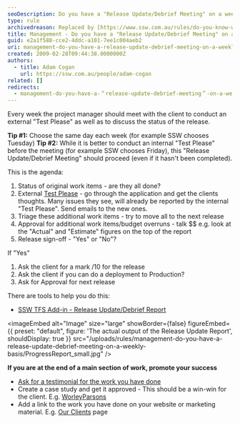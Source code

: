 ```yaml
---
seoDescription: Do you have a "Release Update/Debrief Meeting" on a weekly basis to discuss project status and client feedback?
type: rule
archivedreason: Replaced by [https://www.ssw.com.au/rules/do-you-know-what-happens-at-a-sprint-retrospective-meeting](/rules/do-you-know-what-happens-at-a-sprint-retrospective-meeting)
title: Management - Do you have a "Release Update/Debrief Meeting" on a weekly basis?
guid: e2a1f588-cce2-4ddc-a101-7ee1c004aeb2
uri: management-do-you-have-a-release-update-debrief-meeting-on-a-weekly-basis
created: 2009-02-28T09:44:38.0000000Z
authors:
  - title: Adam Cogan
    url: https://ssw.com.au/people/adam-cogan
related: []
redirects:
  - management-do-you-have-a-＂release-update-debrief-meeting＂-on-a-weekly-basis
---
```


Every week the project manager should meet with the client to conduct an external "Test Please" as well as to discuss the status of the release.

**Tip #1:** Choose the same day each week (for example SSW chooses Tuesday)
**Tip #2:** While it is better to conduct an internal "Test Please" before the meeting (for example SSW chooses Friday), this "Release Update/Debrief Meeting" should proceed (even if it hasn't been completed).

This is the agenda:
1. Status of original work items - are they all done?
2. External [Test Please](/conduct-a-test-please-internally-and-then-with-the-client) - go through the application and get the clients thoughts. Many issues they see, will already be reported by the internal "Test Please". Send emails to the new ones.
3. Triage these additional work items - try to move all to the next release
4. Approval for additional work items/budget overruns - talk $$
   e.g. look at the "Actual" and "Estimate" figures on the top of the report
5. Release sign-off - "Yes" or "No"?

If "Yes"

1. Ask the client for a mark /10 for the release
2. Ask the client if you can do a deployment to Production?
3. Ask for Approval for next release

There are tools to help you do this:

* [SSW TFS Add-in - Release Update/Debrief Report](https://www.ssw.com.au/archive/agile-template/user-guide.html#ReleaseUpdate)


<imageEmbed
  alt="Image"
  size="large"
  showBorder={false}
  figureEmbed={{
    preset: "default",
    figure: 'The actual output of the Release Update Report',
    shouldDisplay: true
  }}
  src="/uploads/rules/management-do-you-have-a-release-update-debrief-meeting-on-a-weekly-basis/ProgressReport_small.jpg"
/>

**If you are at the end of a main section of work, promote your success**

* [Ask for a testimonial for the work you have done](/rules-to-better-software-consultants-dealing-with-clients)
* Create a case study and get it approved - This should be a win-win for the client. E.g. [WorleyParsons](https://www.ssw.com.au/company/clients/worley-parsons)
* Add a link to the work you have done on your website or marketing material. E.g. [Our Clients](https://www.ssw.com.au/company/clients) page